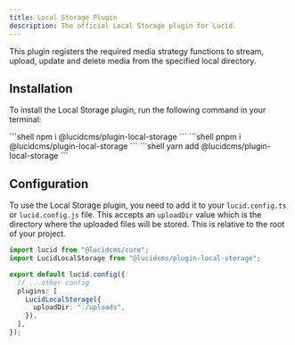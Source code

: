 ```yaml
---
title: Local Storage Plugin
description: The official Local Storage plugin for Lucid.
---
```



This plugin registers the required media strategy functions to stream, upload, update and delete media from the specified local directory.

## Installation

To install the Local Storage plugin, run the following command in your terminal:

<PackageManagerTabs>
    <Fragment slot="npm">
        ```shell 
        npm i @lucidcms/plugin-local-storage
        ```
    </Fragment>
    <Fragment slot="pnpm">
        ```shell 
        pnpm i @lucidcms/plugin-local-storage
        ```
    </Fragment>
    <Fragment slot="yarn">
        ```shell 
        yarn add @lucidcms/plugin-local-storage
        ```
    </Fragment>
</PackageManagerTabs>

## Configuration

To use the Local Storage plugin, you need to add it to your `lucid.config.ts` or `lucid.config.js` file. This accepts an `uploadDir` value which is the directory where the uploaded files will be stored. This is relative to the root of your project.

```ts title="lucid.config.ts"
import lucid from "@lucidcms/core";
import LucidLocalStorage from "@lucidcms/plugin-local-storage";

export default lucid.config({
  // ...other config
  plugins: [
    LucidLocalStorage({
      uploadDir: "./uploads",
    }),
  ],
});
```
